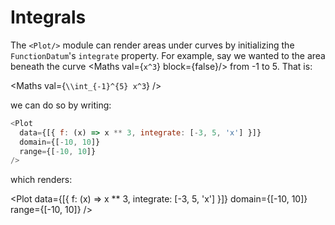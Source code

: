 
<Meta title="Plotters/Integrals" component={Plot} />

# Integrals

The `<Plot/>` module can render areas under curves by initializing the `FunctionDatum`'s `integrate` property. For example, say we wanted to the area beneath the curve <Maths val={`x^3`} block={false}/> from -1 to 5. That is:

<Maths val={`\\int_{-1}^{5} x^3`} />

we can do so by writing:

```javascript
<Plot
  data={[{ f: (x) => x ** 3, integrate: [-3, 5, 'x'] }]}
  domain={[-10, 10]}
  range={[-10, 10]}
/>
```

which renders:

<Plot
  data={[{ f: (x) => x ** 3, integrate: [-3, 5, 'x'] }]}
  domain={[-10, 10]}
  range={[-10, 10]}
/>

